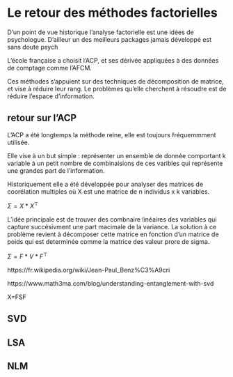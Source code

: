 # Le retour des méthodes factorielles

D'un point de vue historique l'analyse factorielle est une idées de psychologue. D'ailleur un des meilleurs packages jamais développé est sans doute psych

L'école française a choisit l'ACP, et ses dérivée appliquées à des données de comptage comme l'AFCM.

Ces méthodes s'appuient sur des techniques de décomposition de matrice, et vise à réduire leur rang. Le problèmes qu'elle cherchent à résoudre est de réduire l'espace d'information. 


## retour sur l'ACP

L'ACP a été longtemps la méthode reine, elle est toujours fréquemmment utilisée.


Elle vise à un but simple : représenter un ensemble de donnée comportant k variable à un petit nombre de combinaisions de ces varibles qui représente une grandes part de l'information.


Historiquement elle a été développée pour analyser des matrices de coorélation multiples où X est une matrice de n individus x k variables. 

$\Sigma=X*X^\top$

L'idée principale est de trouver des combnaire linéaires des variables qui capture succésivment une part macimale de la variance. La solution à ce problème revient à décomposer cette matrice en fonction d'un matrice de poids qui est determinée comme la matrice des valeur prore de sigma.

$\Sigma=F*V*F^\top$



https://fr.wikipedia.org/wiki/Jean-Paul_Benz%C3%A9cri

https://www.math3ma.com/blog/understanding-entanglement-with-svd

X=FSF

## SVD


## LSA


## NLM


